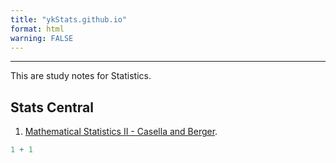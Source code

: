 ```yaml
---
title: "ykStats.github.io"
format: html
warning: FALSE
---
```

-----

This are study notes for Statistics.

## Stats Central

1. [Mathematical Statistics II - Casella and Berger](https://ykStats.github.io/MathStats2).

```r
1 + 1
```
